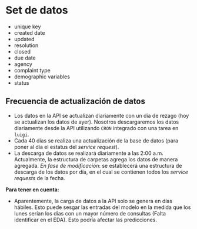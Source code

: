 # Set de datos {#dataset}

+ unique key
+ created date
+ updated
+ resolution
+ closed
+ due date
+ agency
+ complaint type
+ demographic variables
+ status

## Frecuencia de actualización de datos

- Los datos en la API se actualizan diariamente con un día de rezago (hoy se actualizan los datos de ayer). Nosotros descargaremos los datos diariamente desde la API utilizando `CRON` integrado con una tarea en `luigi`.
- Cada 40 días se realiza una actualización de la base de datos (para poner al día el estatus del *service request*).
- La descarga de datos se realizará diariamente a las 2:00 a.m. Actualmente, la estructura de carpetas agrega los datos de manera agregada.
_En fase de modificación_: se establecerá una estructura de descarga de los datos por día, en el cual se contienen todos los *service requests* de la fecha.

**Para tener en cuenta:**

- Aparentemente, la carga de datos a la API solo se genera en días hábiles. Esto puede sesgar las entradas del modelo en la medida que los lunes serían los días con un mayor número de consultas (Falta identificar en el EDA). Esto podría afectar las predicciones.